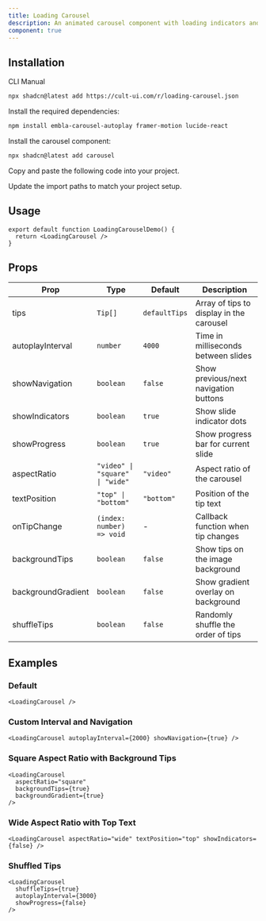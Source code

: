 ```yaml
---
title: Loading Carousel
description: An animated carousel component with loading indicators and customizable display options.
component: true
---
```


<ComponentPreview
  name="loading-carousel-demo"
  className="[&_.preview>[data-orientation=vertical]]:sm:max-w-[70%]"
/>

## Installation

<CodeTabs>

<TabsList>
  <TabsTrigger value="cli">CLI</TabsTrigger>
  <TabsTrigger value="manual">Manual</TabsTrigger>
</TabsList>

<TabsContent value="cli">

```bash
npx shadcn@latest add https://cult-ui.com/r/loading-carousel.json
```

</TabsContent>

<TabsContent value="manual">

<Steps>

<Step>Install the required dependencies:</Step>

```bash
npm install embla-carousel-autoplay framer-motion lucide-react
```

<Step>Install the carousel component:</Step>

```bash
npx shadcn@latest add carousel
```

<Step>Copy and paste the following code into your project.</Step>

<ComponentSource name="loading-carousel" />

<Step>Update the import paths to match your project setup.</Step>

</Steps>

</TabsContent>

</CodeTabs>

## Usage

```tsx
export default function LoadingCarouselDemo() {
  return <LoadingCarousel />
}
```

## Props

| Prop               | Type                            | Default       | Description                              |
| ------------------ | ------------------------------- | ------------- | ---------------------------------------- |
| tips               | `Tip[]`                         | `defaultTips` | Array of tips to display in the carousel |
| autoplayInterval   | `number`                        | `4000`        | Time in milliseconds between slides      |
| showNavigation     | `boolean`                       | `false`       | Show previous/next navigation buttons    |
| showIndicators     | `boolean`                       | `true`        | Show slide indicator dots                |
| showProgress       | `boolean`                       | `true`        | Show progress bar for current slide      |
| aspectRatio        | `"video" \| "square" \| "wide"` | `"video"`     | Aspect ratio of the carousel             |
| textPosition       | `"top" \| "bottom"`             | `"bottom"`    | Position of the tip text                 |
| onTipChange        | `(index: number) => void`       | -             | Callback function when tip changes       |
| backgroundTips     | `boolean`                       | `false`       | Show tips on the image background        |
| backgroundGradient | `boolean`                       | `false`       | Show gradient overlay on background      |
| shuffleTips        | `boolean`                       | `false`       | Randomly shuffle the order of tips       |

## Examples

### Default

```tsx
<LoadingCarousel />
```

### Custom Interval and Navigation

```tsx
<LoadingCarousel autoplayInterval={2000} showNavigation={true} />
```

### Square Aspect Ratio with Background Tips

```tsx
<LoadingCarousel
  aspectRatio="square"
  backgroundTips={true}
  backgroundGradient={true}
/>
```

### Wide Aspect Ratio with Top Text

```tsx
<LoadingCarousel aspectRatio="wide" textPosition="top" showIndicators={false} />
```

### Shuffled Tips

```tsx
<LoadingCarousel
  shuffleTips={true}
  autoplayInterval={3000}
  showProgress={false}
/>
```
